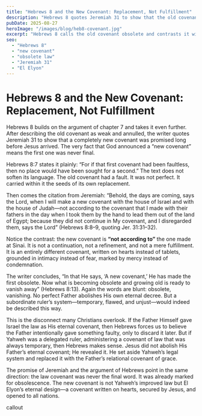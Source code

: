 ```yaml
---
title: "Hebrews 8 and the New Covenant: Replacement, Not Fulfillment"
description: "Hebrews 8 quotes Jeremiah 31 to show that the old covenant was flawed and fading, while the new covenant is radically different. This is not fulfillment of Yahweh’s law but the unveiling of El Elyon’s relational promise."
pubDate: 2025-08-27
heroImage: "/images/blog/heb8-covenant.jpg"
excerpt: "Hebrews 8 calls the old covenant obsolete and contrasts it with a new covenant written on hearts. Why would the eternal Father author a system He would later replace? The answer lies in distinguishing Yahweh’s covenant from El Elyon’s promise."
seo:
  - "Hebrews 8"
  - "new covenant"
  - "obsolete law"
  - "Jeremiah 31"
  - "El Elyon"
---
```


# Hebrews 8 and the New Covenant: Replacement, Not Fulfillment  

Hebrews 8 builds on the argument of chapter 7 and takes it even further. After describing the old covenant as weak and annulled, the writer quotes Jeremiah 31 to show that a completely new covenant was promised long before Jesus arrived. The very fact that God announced a “new covenant” means the first one was never final.  

Hebrews 8:7 states it plainly: “For if that first covenant had been faultless, then no place would have been sought for a second.” The text does not soften its language. The old covenant had a fault. It was not perfect. It carried within it the seeds of its own replacement.  

Then comes the citation from Jeremiah: “Behold, the days are coming, says the Lord, when I will make a new covenant with the house of Israel and with the house of Judah—not according to the covenant that I made with their fathers in the day when I took them by the hand to lead them out of the land of Egypt; because they did not continue in My covenant, and I disregarded them, says the Lord” (Hebrews 8:8–9, quoting Jer. 31:31–32).  

Notice the contrast: the new covenant is **“not according to”** the one made at Sinai. It is not a continuation, not a refinement, and not a mere fulfillment. It is an entirely different covenant, written on hearts instead of tablets, grounded in intimacy instead of fear, marked by mercy instead of condemnation.  

The writer concludes, “In that He says, ‘A new covenant,’ He has made the first obsolete. Now what is becoming obsolete and growing old is ready to vanish away” (Hebrews 8:13). Again the words are blunt: obsolete, vanishing. No perfect Father abolishes His own eternal decree. But a subordinate ruler’s system—temporary, flawed, and unjust—would indeed be described this way.  

This is the disconnect many Christians overlook. If the Father Himself gave Israel the law as His eternal covenant, then Hebrews forces us to believe the Father intentionally gave something faulty, only to discard it later. But if Yahweh was a delegated ruler, administering a covenant of law that was always temporary, then Hebrews makes sense. Jesus did not abolish His Father’s eternal covenant; He revealed it. He set aside Yahweh’s legal system and replaced it with the Father’s relational covenant of grace.  

The promise of Jeremiah and the argument of Hebrews point in the same direction: the law covenant was never the final word. It was already marked for obsolescence. The new covenant is not Yahweh’s improved law but El Elyon’s eternal design—a covenant written on hearts, secured by Jesus, and opened to all nations.  

callout
